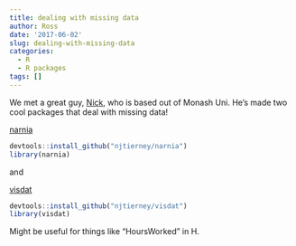 ```yaml
---
title: dealing with missing data
author: Ross
date: '2017-06-02'
slug: dealing-with-missing-data
categories:
  - R
  - R packages
tags: []
---
```



We met a great guy, [Nick](https://github.com/njtierney), who is based out of Monash Uni. He's made two cool packages that deal with missing data!

[narnia](https://github.com/njtierney/narnia)
```r
devtools::install_github("njtierney/narnia")
library(narnia)
```

and

[visdat](https://github.com/njtierney/visdat)
```r
devtools::install_github("njtierney/visdat")
library(visdat)
```


Might be useful for things like "HoursWorked" in H.